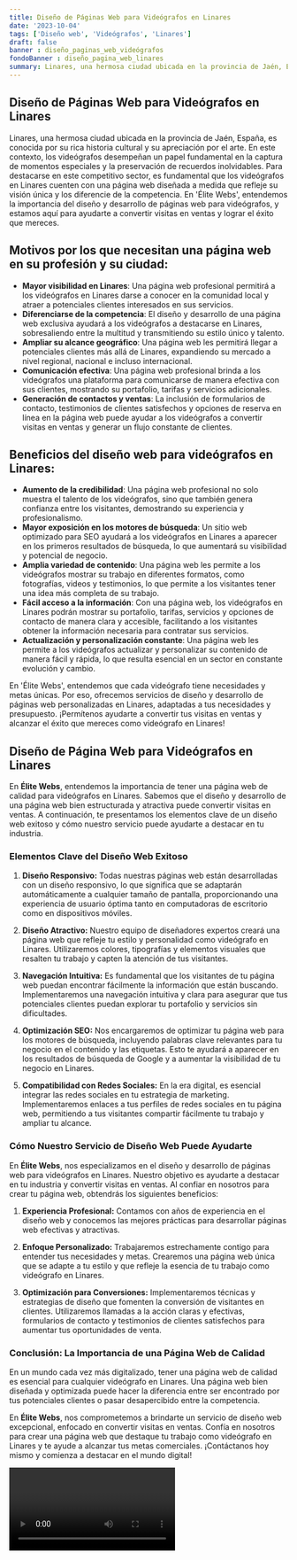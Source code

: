 ```yaml
---
title: Diseño de Páginas Web para Videógrafos en Linares
date: '2023-10-04'
tags: ['Diseño web', 'Videógrafos', 'Linares']
draft: false
banner : diseño_paginas_web_videógrafos
fondoBanner : diseño_pagina_web_linares
summary: Linares, una hermosa ciudad ubicada en la provincia de Jaén, España, es conocida por su rica historia cultural y su apreciación por el arte. En este contexto, los videógrafos desempeñan un papel fundamental en la captura de momentos especiales y la preservación de recuerdos inolvidables. Para destacarse en este competitivo sector, es fundamental que los videógrafos en Linares cuenten con una página web diseñada a medida que refleje su visión única y los diferencie de la competencia. En 'Élite Webs', entendemos la importancia del diseño y desarrollo de páginas web para videógrafos, y estamos aquí para ayudarte a convertir visitas en ventas y lograr el éxito que mereces.
---
```


## Diseño de Páginas Web para Videógrafos en Linares

Linares, una hermosa ciudad ubicada en la provincia de Jaén, España, es conocida por su rica historia cultural y su apreciación por el arte. En este contexto, los videógrafos desempeñan un papel fundamental en la captura de momentos especiales y la preservación de recuerdos inolvidables. Para destacarse en este competitivo sector, es fundamental que los videógrafos en Linares cuenten con una página web diseñada a medida que refleje su visión única y los diferencie de la competencia. En 'Élite Webs', entendemos la importancia del diseño y desarrollo de páginas web para videógrafos, y estamos aquí para ayudarte a convertir visitas en ventas y lograr el éxito que mereces.

## Motivos por los que necesitan una página web en su profesión y su ciudad:

- **Mayor visibilidad en Linares**: Una página web profesional permitirá a los videógrafos en Linares darse a conocer en la comunidad local y atraer a potenciales clientes interesados en sus servicios.
- **Diferenciarse de la competencia**: El diseño y desarrollo de una página web exclusiva ayudará a los videógrafos a destacarse en Linares, sobresaliendo entre la multitud y transmitiendo su estilo único y talento.
- **Ampliar su alcance geográfico**: Una página web les permitirá llegar a potenciales clientes más allá de Linares, expandiendo su mercado a nivel regional, nacional e incluso internacional.
- **Comunicación efectiva**: Una página web profesional brinda a los videógrafos una plataforma para comunicarse de manera efectiva con sus clientes, mostrando su portafolio, tarifas y servicios adicionales.
- **Generación de contactos y ventas**: La inclusión de formularios de contacto, testimonios de clientes satisfechos y opciones de reserva en línea en la página web puede ayudar a los videógrafos a convertir visitas en ventas y generar un flujo constante de clientes.

## Beneficios del diseño web para videógrafos en Linares:

- **Aumento de la credibilidad**: Una página web profesional no solo muestra el talento de los videógrafos, sino que también genera confianza entre los visitantes, demostrando su experiencia y profesionalismo.
- **Mayor exposición en los motores de búsqueda**: Un sitio web optimizado para SEO ayudará a los videógrafos en Linares a aparecer en los primeros resultados de búsqueda, lo que aumentará su visibilidad y potencial de negocio.
- **Amplia variedad de contenido**: Una página web les permite a los videógrafos mostrar su trabajo en diferentes formatos, como fotografías, videos y testimonios, lo que permite a los visitantes tener una idea más completa de su trabajo.
- **Fácil acceso a la información**: Con una página web, los videógrafos en Linares podrán mostrar su portafolio, tarifas, servicios y opciones de contacto de manera clara y accesible, facilitando a los visitantes obtener la información necesaria para contratar sus servicios.
- **Actualización y personalización constante**: Una página web les permite a los videógrafos actualizar y personalizar su contenido de manera fácil y rápida, lo que resulta esencial en un sector en constante evolución y cambio.

En 'Élite Webs', entendemos que cada videógrafo tiene necesidades y metas únicas. Por eso, ofrecemos servicios de diseño y desarrollo de páginas web personalizadas en Linares, adaptadas a tus necesidades y presupuesto. ¡Permítenos ayudarte a convertir tus visitas en ventas y alcanzar el éxito que mereces como videógrafo en Linares!

<GifSeo />

<Cta />

## Diseño de Página Web para Videógrafos en Linares

En **Élite Webs**, entendemos la importancia de tener una página web de calidad para videógrafos en Linares. Sabemos que el diseño y desarrollo de una página web bien estructurada y atractiva puede convertir visitas en ventas. A continuación, te presentamos los elementos clave de un diseño web exitoso y cómo nuestro servicio puede ayudarte a destacar en tu industria.

### Elementos Clave del Diseño Web Exitoso

1. **Diseño Responsivo:** Todas nuestras páginas web están desarrolladas con un diseño responsivo, lo que significa que se adaptarán automáticamente a cualquier tamaño de pantalla, proporcionando una experiencia de usuario óptima tanto en computadoras de escritorio como en dispositivos móviles.

2. **Diseño Atractivo:** Nuestro equipo de diseñadores expertos creará una página web que refleje tu estilo y personalidad como videógrafo en Linares. Utilizaremos colores, tipografías y elementos visuales que resalten tu trabajo y capten la atención de tus visitantes.

3. **Navegación Intuitiva:** Es fundamental que los visitantes de tu página web puedan encontrar fácilmente la información que están buscando. Implementaremos una navegación intuitiva y clara para asegurar que tus potenciales clientes puedan explorar tu portafolio y servicios sin dificultades.

4. **Optimización SEO:** Nos encargaremos de optimizar tu página web para los motores de búsqueda, incluyendo palabras clave relevantes para tu negocio en el contenido y las etiquetas. Esto te ayudará a aparecer en los resultados de búsqueda de Google y a aumentar la visibilidad de tu negocio en Linares.

5. **Compatibilidad con Redes Sociales:** En la era digital, es esencial integrar las redes sociales en tu estrategia de marketing. Implementaremos enlaces a tus perfiles de redes sociales en tu página web, permitiendo a tus visitantes compartir fácilmente tu trabajo y ampliar tu alcance.

### Cómo Nuestro Servicio de Diseño Web Puede Ayudarte

En **Élite Webs**, nos especializamos en el diseño y desarrollo de páginas web para videógrafos en Linares. Nuestro objetivo es ayudarte a destacar en tu industria y convertir visitas en ventas. Al confiar en nosotros para crear tu página web, obtendrás los siguientes beneficios:

1. **Experiencia Profesional:** Contamos con años de experiencia en el diseño web y conocemos las mejores prácticas para desarrollar páginas web efectivas y atractivas.

2. **Enfoque Personalizado:** Trabajaremos estrechamente contigo para entender tus necesidades y metas. Crearemos una página web única que se adapte a tu estilo y que refleje la esencia de tu trabajo como videógrafo en Linares.

3. **Optimización para Conversiones:** Implementaremos técnicas y estrategias de diseño que fomenten la conversión de visitantes en clientes. Utilizaremos llamadas a la acción claras y efectivas, formularios de contacto y testimonios de clientes satisfechos para aumentar tus oportunidades de venta.

### Conclusión: La Importancia de una Página Web de Calidad

En un mundo cada vez más digitalizado, tener una página web de calidad es esencial para cualquier videógrafo en Linares. Una página web bien diseñada y optimizada puede hacer la diferencia entre ser encontrado por tus potenciales clientes o pasar desapercibido entre la competencia.

En **Élite Webs**, nos comprometemos a brindarte un servicio de diseño web excepcional, enfocado en convertir visitas en ventas. Confía en nosotros para crear una página web que destaque tu trabajo como videógrafo en Linares y te ayude a alcanzar tus metas comerciales. ¡Contáctanos hoy mismo y comienza a destacar en el mundo digital!

<Video />

<CtaBot job='Videógrafos' city='Linares'/>

<Gmaps query='Linares+españa+maps' />